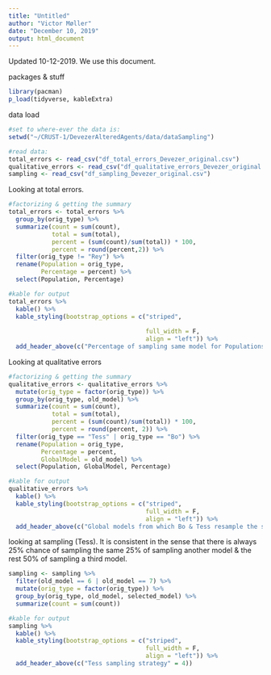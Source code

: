 ```yaml
---
title: "Untitled"
author: "Victor Møller"
date: "December 10, 2019"
output: html_document
---
```


Updated 10-12-2019. 
We use this document. 

packages & stuff

```r

library(pacman)
p_load(tidyverse, kableExtra)

```

data load

```r

#set to where-ever the data is: 
setwd("~/CRUST-1/DevezerAlteredAgents/data/dataSampling")

#read data: 
total_errors <- read_csv("df_total_errors_Devezer_original.csv")
qualitative_errors <- read_csv("df_qualitative_errors_Devezer_original.csv")
sampling <- read_csv("df_sampling_Devezer_original.csv")

```

Looking at total errors.

```r

#factorizing & getting the summary 
total_errors <- total_errors %>%
  group_by(orig_type) %>%
  summarize(count = sum(count),
            total = sum(total),
            percent = (sum(count)/sum(total)) * 100,
            percent = round(percent,2)) %>%
  filter(orig_type != "Rey") %>%
  rename(Population = orig_type,
         Percentage = percent) %>%
  select(Population, Percentage) 

#kable for output
total_errors %>%
  kable() %>%
  kable_styling(bootstrap_options = c("striped",
                                     
                                      full_width = F,
                                      align = "left")) %>%
  add_header_above(c("Percentage of sampling same model for Populations" = 2))  

```

Looking at qualitative errors

```r

#factorizing & getting the summary 
qualitative_errors <- qualitative_errors %>%
  mutate(orig_type = factor(orig_type)) %>%
  group_by(orig_type, old_model) %>%
  summarize(count = sum(count),
            total = sum(total),
            percent = (sum(count)/sum(total)) * 100,
            percent = round(percent, 2)) %>%
  filter(orig_type == "Tess" | orig_type == "Bo") %>%
  rename(Population = orig_type,
         Percentage = percent,
         GlobalModel = old_model) %>%
  select(Population, GlobalModel, Percentage)

#kable for output
qualitative_errors %>%
  kable() %>%
  kable_styling(bootstrap_options = c("striped",
                                      full_width = F,
                                      align = "left")) %>%
  add_header_above(c("Global models from which Bo & Tess resample the same model" = 3)) 

```

looking at sampling (Tess).
It is consistent in the sense that there is always 25% 
chance of sampling the same 25% of sampling another model &
the rest 50% of sampling a third model. 

```r

sampling <- sampling %>%
  filter(old_model == 6 | old_model == 7) %>%
  mutate(orig_type = factor(orig_type)) %>%
  group_by(orig_type, old_model, selected_model) %>%
  summarize(count = sum(count))

#kable for output
sampling %>%
  kable() %>%
  kable_styling(bootstrap_options = c("striped",
                                      full_width = F,
                                      align = "left")) %>%
  add_header_above(c("Tess sampling strategy" = 4)) 


```

